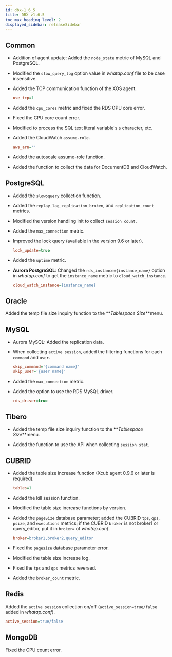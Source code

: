 ```yaml
---
id: dbx-1_6_5
title: DBX v1.6.5
toc_max_heading_level: 2
displayed_sidebar: releaseSidebar
---
```


## Common

- Addition of agent update: Added the `node_state` metric of MySQL and PostgreSQL.

- Modified the `slow_query_log` option value in *whatap.conf* file to be case insensitive.

- Added the TCP communication function of the XOS agent.

  ```ini title=whatap.conf
  use_tcp=1
  ```

- Added the `cpu_cores` metric and fixed the RDS CPU core error.

- Fixed the CPU core count error.

- Modified to process the SQL text literal variable's `$` character, etc.

- Added the CloudWatch `assume-role`.

  ```ini title=whatap.conf
  aws_arn=''
  ```

- Added the autoscale assume-role function.

- Added the function to collect the data for DocumentDB and CloudWatch.

## PostgreSQL

- Added the `slowoquery` collection function.

- Added the `replay_lag`, `replication_broken`, and `replication_count` metrics.

- Modified the version handling init to collect `session count`.

- Added the `max_connection` metric.

- Improved the lock query (available in the version 9.6 or later).

  ```ini title=whatap.conf
  lock_update=true
  ```

- Added the `uptime` metric.

- **Aurora PostgreSQL**: Changed the `rds_instance={instance_name}` option in *whatap.conf* to get the `instance_name` metric to `cloud_watch_instance`.

  ```ini title=whatap.conf
  cloud_watch_instance={instance_name}
  ```

## Oracle

Added the temp file size inquiry function to the **_Tablespace Size_**menu.

## MySQL

- Aurora MySQL: Added the replication data.

- When collecting `active session`, added the filtering functions for each `command` and `user`.

  ```ini title=whatap.conf
  skip_command='{command name}'
  skip_user='{user name}'
  ```

- Added the `max_connection` metric.

- Added the option to use the RDS MySQL driver.

  ```ini title=whatap.conf
  rds_driver=true
  ```

## Tibero

- Added the temp file size inquiry function to the **_Tablespace Size_**menu.

- Added the function to use the API when collecting `session stat`.

## CUBRID

- Added the table size increase function (Xcub agent 0.9.6 or later is required).

  ```ini title=whatap.conf
  tables=1
  ```

- Added the kill session function.

- Modified the table size increase functions by version.

- Added the `pageSize` database parameter; added the CUBRID `tps`, `qps`, `psize`, and `executions` metrics; if the CUBRID `broker` is not broker1 or query_editor, put it in `broker=` of *whatap.conf*.

  ```ini title=whatap.conf
  broker=broker1,broker2,query_editor
  ```

- Fixed the `pagesize` database parameter error.

- Modified the table size increase log.

- Fixed the `tps` and `qps` metrics reversed.

- Added the `broker_count` metric.

## Redis

Added the `active session` collection on/off (`active_session=true/false` added in *whatap.conf*).

```ini title=whatap.conf
active_session=true/false
```

## MongoDB

Fixed the CPU count error.
